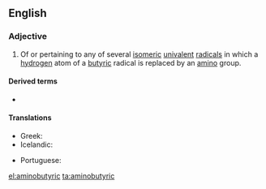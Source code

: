 ==English==

===Adjective===
{{en-adj|-}}

# {{context|organic chemistry|lang=en}} Of or pertaining to any of several [[isomeric]] [[univalent]] [[radical]]s in which a [[hydrogen]] atom of a [[butyric]] radical is replaced by an [[amino]] group.

====Derived terms====
* {{l|en|aminobutyric acid}}

====Translations====
{{trans-top|of or pertaining to any of several isomeric univalent radicals}}
* Greek: {{t+|el|αμινοβουτυρικός|sc=Grek}}
* Icelandic: {{t|is|amínósmjör-}}
{{trans-mid}}
* Portuguese: {{t|pt|aminobutírico}}
{{trans-bottom}}

[[el:aminobutyric]]
[[ta:aminobutyric]]